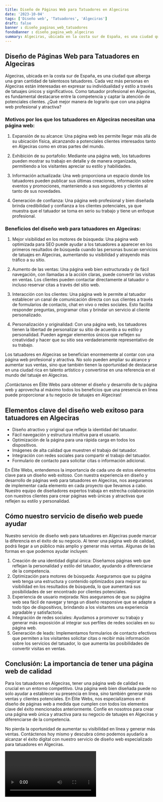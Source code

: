 ```yaml
---
title: Diseño de Páginas Web para Tatuadores en Algeciras
date: '2023-10-04'
tags: ['Diseño web', 'Tatuadores', 'Algeciras']
draft: false
banner : diseño_paginas_web_tatuadores
fondoBanner : diseño_pagina_web_algeciras
summary: Algeciras, ubicada en la costa sur de España, es una ciudad que alberga una gran cantidad de talentosos tatuadores. Cada vez más personas en Algeciras están interesadas en expresar su individualidad y estilo a través de tatuajes únicos y significativos. Como tatuador profesional en Algeciras, es fundamental destacarse entre la competencia y captar la atención de potenciales clientes. ¿Qué mejor manera de lograrlo que con una página web profesional y atractiva?
---
```


## Diseño de Páginas Web para Tatuadores en Algeciras

Algeciras, ubicada en la costa sur de España, es una ciudad que alberga una gran cantidad de talentosos tatuadores. Cada vez más personas en Algeciras están interesadas en expresar su individualidad y estilo a través de tatuajes únicos y significativos. Como tatuador profesional en Algeciras, es fundamental destacarse entre la competencia y captar la atención de potenciales clientes. ¿Qué mejor manera de lograrlo que con una página web profesional y atractiva?

### Motivos por los que los tatuadores en Algeciras necesitan una página web:

1. Expansión de su alcance: Una página web les permite llegar más allá de su ubicación física, alcanzando a potenciales clientes interesados ​​tanto en Algeciras como en otras partes del mundo.

2. Exhibición de su portafolio: Mediante una página web, los tatuadores pueden mostrar su trabajo en detalle y de manera organizada, permitiendo a los visitantes apreciar su estilo y habilidades.

3. Información actualizada: Una web proporciona un espacio donde los tatuadores pueden publicar sus últimas creaciones, información sobre eventos y promociones, manteniendo a sus seguidores y clientes al tanto de sus novedades.

4. Generación de confianza: Una página web profesional y bien diseñada brinda credibilidad y confianza a los clientes potenciales, ya que muestra que el tatuador se toma en serio su trabajo y tiene un enfoque profesional.

### Beneficios del diseño web para tatuadores en Algeciras:

1. Mejor visibilidad en los motores de búsqueda: Una página web optimizada para SEO puede ayudar a los tatuadores a aparecer en los primeros resultados de búsqueda cuando las personas buscan servicios de tatuajes en Algeciras, aumentando su visibilidad y atrayendo más tráfico a su sitio.

2. Aumento de las ventas: Una página web bien estructurada y de fácil navegación, con llamadas a la acción claras, puede convertir las visitas en ventas. Los clientes pueden contactar directamente al tatuador o incluso reservar citas a través del sitio web.

3. Interacción con los clientes: Una página web le permite al tatuador establecer un canal de comunicación directa con sus clientes a través de formularios de contacto, chat en vivo o redes sociales. Esto facilita responder preguntas, programar citas y brindar un servicio al cliente personalizado.

4. Personalización y originalidad: Con una página web, los tatuadores tienen la libertad de personalizar su sitio de acuerdo a su estilo y personalidad. Pueden agregar elementos únicos que reflejen su creatividad y hacer que su sitio sea verdaderamente representativo de su trabajo.

Los tatuadores en Algeciras se benefician enormemente al contar con una página web profesional y atractiva. No solo pueden ampliar su alcance y aumentar sus ventas, sino que también tienen la oportunidad de destacarse en una ciudad rica en talento artístico y convertirse en una referencia en el mundo del tatuaje en Algeciras.

¡Contáctanos en Élite Webs para obtener el diseño y desarrollo de tu página web y aprovecha al máximo todos los beneficios que una presencia en línea puede proporcionar a tu negocio de tatuajes en Algeciras!

<GifSeo />

<Cta />

## Elementos clave del diseño web exitoso para tatuadores en Algeciras

- Diseño atractivo y original que refleje la identidad del tatuador.
- Fácil navegación y estructura intuitiva para el usuario.
- Optimización de la página para una rápida carga en todos los dispositivos.
- Imágenes de alta calidad que muestren el trabajo del tatuador.
- Integración con redes sociales para compartir el trabajo del tatuador.
- Formulario de contacto para solicitar citas o información adicional.

En Élite Webs, entendemos la importancia de cada uno de estos elementos clave para un diseño web exitoso. Con nuestra experiencia en diseño y desarrollo de páginas web para tatuadores en Algeciras, nos aseguramos de implementar cada elemento en cada proyecto que llevamos a cabo. Nuestro equipo de diseñadores expertos trabaja en estrecha colaboración con nuestros clientes para crear páginas web únicas y atractivas que reflejen su estilo y personalidad.

## Cómo nuestro servicio de diseño web puede ayudar

Nuestro servicio de diseño web para tatuadores en Algeciras puede marcar la diferencia en el éxito de su negocio. Al tener una página web de calidad, podrá llegar a un público más amplio y generar más ventas. Algunas de las formas en que podemos ayudar incluyen:

1. Creación de una identidad digital única: Diseñamos páginas web que reflejan la personalidad y estilo del tatuador, ayudando a diferenciarse de la competencia.
2. Optimización para motores de búsqueda: Aseguramos que su página web tenga una estructura y contenido optimizados para mejorar su visibilidad en los resultados de búsqueda, lo que aumentará sus posibilidades de ser encontrado por clientes potenciales.
3. Experiencia de usuario mejorada: Nos aseguramos de que su página web sea fácil de navegar y tenga un diseño responsive que se adapte a todo tipo de dispositivos, brindando a los visitantes una experiencia agradable y satisfactoria.
4. Integración de redes sociales: Ayudamos a promover su trabajo y generar más exposición al integrar sus perfiles de redes sociales en su página web.
5. Generación de leads: Implementamos formularios de contacto efectivos que permiten a los visitantes solicitar citas o recibir más información sobre los servicios del tatuador, lo que aumenta las posibilidades de convertir visitas en ventas.

## Conclusión: La importancia de tener una página web de calidad

Para los tatuadores en Algeciras, tener una página web de calidad es crucial en un entorno competitivo. Una página web bien diseñada puede no solo ayudar a establecer su presencia en línea, sino también generar más ventas y clientes potenciales. En Élite Webs, nos especializamos en el diseño de páginas web a medida que cumplen con todos los elementos clave del éxito mencionados anteriormente. Confíe en nosotros para crear una página web única y atractiva para su negocio de tatuajes en Algeciras y diferenciarse de la competencia.

No pierda la oportunidad de aumentar su visibilidad en línea y generar más ventas. Contáctenos hoy mismo y descubra cómo podemos ayudarlo a alcanzar el éxito digital con nuestro servicio de diseño web especializado para tatuadores en Algeciras.

<Video />

<CtaBot job='Tatuadores' city='Algeciras'/>

<Gmaps query='Algeciras+españa+maps' />